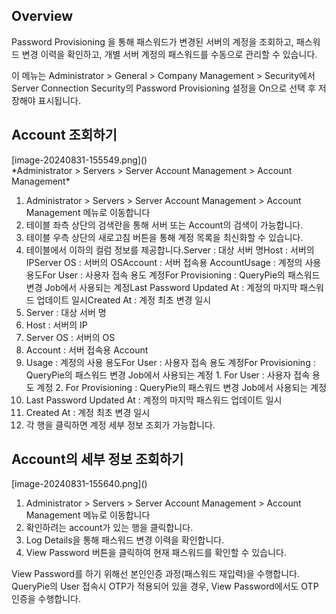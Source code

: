 ## Overview
Password Provisioning 을 통해 패스워드가 변경된 서버의 계정을 조회하고, 패스워드 변경 이력을 확인하고, 개별 서버 계정의 패스워드를 수동으로 관리할 수 있습니다.

이 메뉴는 Administrator &gt; General &gt; Company Management &gt;  Security에서  Server Connection Security의 Password Provisioning 설정을 On으로 선택 후 저장해야 표시됩니다.

## Account 조회하기
<p align="center">
<div>[image-20240831-155549.png]()</div>
*Administrator &gt; Servers &gt; Server Account Management &gt; Account Management*
</p>

1. Administrator > Servers > Server Account Management > Account Management 메뉴로 이동합니다
2. 테이블 좌측 상단의 검색란을 통해 서버 또는 Account의 검색이 가능합니다.
3. 테이블 우측 상단의 새로고침 버튼을 통해 계정 목록을 최신화할 수 있습니다.
4. 테이블에서 이하의 컬럼 정보를 제공합니다.Server : 대상 서버 명Host : 서버의 IPServer OS : 서버의 OSAccount : 서버 접속용 AccountUsage : 계정의 사용 용도For User : 사용자 접속 용도 계정For Provisioning : QueryPie의 패스워드 변경 Job에서 사용되는 계정Last Password Updated At : 계정의 마지막 패스워드 업데이트 일시Created At : 계정 최초 변경 일시
  1. Server : 대상 서버 명
  2. Host : 서버의 IP
  3. Server OS : 서버의 OS
  4. Account : 서버 접속용 Account
  5. Usage : 계정의 사용 용도For User : 사용자 접속 용도 계정For Provisioning : QueryPie의 패스워드 변경 Job에서 사용되는 계정
    1. For User : 사용자 접속 용도 계정
    2. For Provisioning : QueryPie의 패스워드 변경 Job에서 사용되는 계정
  6. Last Password Updated At : 계정의 마지막 패스워드 업데이트 일시
  7. Created At : 계정 최초 변경 일시
5. 각 행을 클릭하면 계정 세부 정보 조회가 가능합니다.

## Account의 세부 정보 조회하기
<p align="center">
<div>[image-20240831-155640.png]()</div>
</p>

1. Administrator > Servers > Server Account Management > Account Management 메뉴로 이동합니다
2. 확인하려는 account가 있는 행을 클릭합니다.
3. Log Details을 통해 패스워드 변경 이력을 확인합니다.
4. View Password 버튼을 클릭하여 현재 패스워드를 확인할 수 있습니다.

View Password를 하기 위해선 본인인증 과정(패스워드 재입력)을 수행합니다. QueryPie의 User 접속시 OTP가 적용되어 있을 경우, View Password에서도 OTP 인증을 수행합니다.
